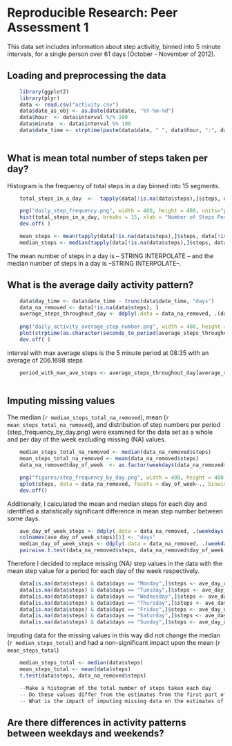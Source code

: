 # Reproducible Research: Peer Assessment 1
This data set includes information about step activitiy, binned into 5 minute intervals, for a single person over 61 days (October - November of 2012). 

## Loading and preprocessing the data

```r
    library(ggplot2)
    library(plyr)
    data <- read.csv("activity.csv")
    data$date_as_obj <- as.Date(data$date, "%Y-%m-%d")
    data$hour  <- data$interval %/% 100
    data$minute  <- data$interval %% 100
    data$date_time <- strptime(paste(data$date, " ", data$hour, ":", data$minute, sep = ""), format("%Y-%m-%d %H:%M"))
    
```

## What is mean total number of steps taken per day?

Histogram is the frequency of total steps in a day binned into 15 segments.

```r
    total_steps_in_a_day  <-  tapply(data[!is.na(data$steps),]$steps, data[!is.na(data$steps),]$date_as_obj, sum)

    png("daily_step_frequency.png", width = 480, height = 480, units="px")
    hist(total_steps_in_a_day, breaks = 15, xlab = "Number of Steps Per Day", main = "Daily Step Frequency (Oct - Nov)")
    dev.off( )

    mean_steps <- mean(tapply(data[!is.na(data$steps),]$steps, data[!is.na(data$steps),]$date_as_obj, sum))
    median_steps <- median(tapply(data[!is.na(data$steps),]$steps, data[!is.na(data$steps),]$date_as_obj, sum))

```

The mean number of steps in a day is -- STRING INTERPOLATE -- and the median number of steps in a day is --STRING INTERPOLATE--.


## What is the average daily activity pattern?

```r
    data$day_time <- data$date_time - trunc(data$date_time, "days")
    data_na_removed <- data[!is.na(data$steps), ]
    average_steps_throughout_day <- ddply(.data = data_na_removed, .(day_time), summarize, ave_steps = mean(steps))    
    
    png("daily_activity_average_step_number.png", width = 480, height = 480, units="px")
    plot(strptime(as.character(seconds_to_period(average_steps_throughout_day$day_time)), format="%HH %MM %SS"), average_steps_throughout_day$ave_steps, type = "l", xlab = "Time of Day", ylab = "Average Number of Steps")
    dev.off( )
```

interval with max average steps is the 5 minute period at 08:35 with an average of 206.1698 steps

```r
    period_with_max_ave_steps <- average_steps_throughout_day[average_steps_throughout_day$ave_steps == max(average_steps_throughout_day$ave_steps), ]$day_time
    
```


## Imputing missing values

The median (`r median_steps_total_na_removed`), mean (`r mean_steps_total_na_removed`), and distribution of step numbers per period (step_frequency_by_day.png) were examined for the data set as a whole and per day of the week excluding missing (NA) values.  

```r
    median_steps_total_na_removed <- median(data_na_removed$steps)
    mean_steps_total_na_removed <- mean(data_na_removed$steps)
    data_na_removed$day_of_week  <- as.factor(weekdays(data_na_removed$date_as_obj))
```
```r
    png("figures/step_frequency_by_day.png", width = 480, height = 480, units="px" )
    qplot(steps, data = data_na_removed, facets = day_of_week~., binwidth = 10, main = "Frequency of steps per interval by day", xlab = "Number of steps in an interval", ylab = "Frequency")
    dev.off()
```

Additionally, I calculated the mean and median steps for each day and identified a statistically significant difference in mean step number between some days. 

```r
    ave_day_of_week_steps <- ddply(.data = data_na_removed, .(weekdays(date_as_obj)), summarize, ave_steps = mean(steps))
    colnames(ave_day_of_week_steps)[1] <- "days"
    median_day_of_week_steps <- ddply(.data = data_na_removed, .(weekdays(date_as_obj)), summarize, median_steps = median(steps))
    pairwise.t.test(data_na_removed$steps, data_na_removed$day_of_week, pool.sd = FALSE)
```

Therefore I decided to replace missing (NA) step values in the data with the mean step value for a period for each day of the week respectively.

```r
    data[is.na(data$steps) & data$days == "Monday",]$steps <- ave_day_of_week_steps[ave_day_of_week_steps$days == "Monday",]$ave_steps
    data[is.na(data$steps) & data$days == "Tuesday",]$steps <- ave_day_of_week_steps[ave_day_of_week_steps$days == "Tuesday",]$ave_steps
    data[is.na(data$steps) & data$days == "Wednesday",]$steps <- ave_day_of_week_steps[ave_day_of_week_steps$days == "Wednesday",]$ave_steps
    data[is.na(data$steps) & data$days == "Thursday",]$steps <- ave_day_of_week_steps[ave_day_of_week_steps$days == "Thursday",]$ave_steps
    data[is.na(data$steps) & data$days == "Friday",]$steps <- ave_day_of_week_steps[ave_day_of_week_steps$days == "Friday",]$ave_steps
    data[is.na(data$steps) & data$days == "Saturday",]$steps <- ave_day_of_week_steps[ave_day_of_week_steps$days == "Saturday",]$ave_steps
    data[is.na(data$steps) & data$days == "Sunday",]$steps <- ave_day_of_week_steps[ave_day_of_week_steps$days == "Sunday",]$ave_steps
```

Imputing data for the missing values in this way did not change the median (`r median_steps_total`) and had a non-significant impact upon the mean (`r mean_steps_total`)

```r
    median_steps_total <- median(data$steps)
    mean_steps_total <- mean(data$steps)
    t.test(data$steps, data_na_removed$steps)
```

```r
    --Make a histogram of the total number of steps taken each day
    -- Do these values differ from the estimates from the first part of the assignment?
    -- What is the impact of imputing missing data on the estimates of the total daily number of steps?

```

## Are there differences in activity patterns between weekdays and weekends?
